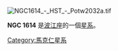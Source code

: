 [[File:NGC1614_-_HST_-_Potw2032a.tif|thumb]]
{{NGCInfoBox|NGCID=NGC 1614|發現者=路易斯·斯威夫特|發現日期=1885年12月29日|其他編號=MCG -1-12-32 MK 617, 2ZW 15|曆元=J2000.0|赤經=4時33分59.8秒
|赤緯=-8°34'45"|星座=波江座|星體=星系|星等=12.9|表面亮度=12.9|藍等=13.6}}

'''NGC 1614''' 是[[波江座|波江座]]的一個[[星系|星系]]。

{{NGCReference|1614}}
{{Catalogs|NGC=1614}}

[[Category:馬克仁星系|Category:馬克仁星系]]